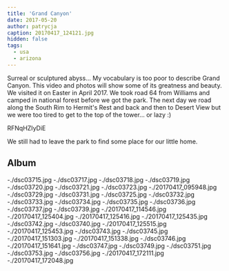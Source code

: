 ```yaml
---
title: 'Grand Canyon'
date: 2017-05-20
author: patrycja
caption: 20170417_124121.jpg
hidden: false
tags:
  - usa
  - arizona
---
```


Surreal or sculptured abyss... My vocabulary is too poor to describe Grand Canyon. This video and photos will show some of its greatness and beauty. We visited it on Easter in April 2017. We took road 64 from Williams and camped in national forest before we got the park. The next day we road along the South Rim to Hermit's Rest and back and then to Desert View but we were too tired to get to the top of the tower... or lazy :)

<youtube>RFNqHZIyDiE</youtube>

We still had to leave the park to find some place for our little home.

## Album

<grid>
  -./dsc03715.jpg -./dsc03717.jpg -./dsc03718.jpg -./dsc03719.jpg
  -./dsc03720.jpg -./dsc03721.jpg -./dsc03723.jpg -./20170417_095948.jpg
  -./dsc03729.jpg -./dsc03731.jpg -./dsc03725.jpg -./dsc03732.jpg
  -./dsc03733.jpg -./dsc03734.jpg -./dsc03735.jpg -./dsc03736.jpg
  -./dsc03737.jpg -./dsc03739.jpg -./20170417_114546.jpg -./20170417_125404.jpg
  -./20170417_125416.jpg -./20170417_125435.jpg -./dsc03742.jpg -./dsc03740.jpg
  -./20170417_125515.jpg -./20170417_125453.jpg -./dsc03743.jpg -./dsc03745.jpg
</grid>

<grid columns="2">
  -./20170417_151303.jpg -./20170417_151338.jpg -./dsc03746.jpg
  -./20170417_151641.jpg
</grid>

<grid>
  -./dsc03747.jpg -./dsc03749.jpg -./dsc03751.jpg -./dsc03753.jpg
  -./dsc03756.jpg -./20170417_172111.jpg -./20170417_172048.jpg
</grid>
